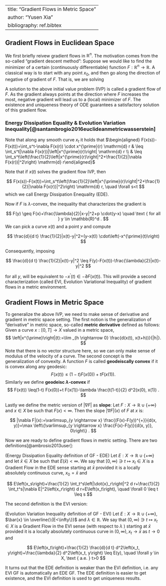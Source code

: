 
---
title: "Gradient Flows in Metric Space"
author: "Yusen Xia"
bibliography: ref.bibtex
---
## Gradient Flows in Euclidean Space

We first briefly reivew gradient flows in $\mathbb{R}^n$. The motivation comes from the so-called "gradient descent method": Suppose we would like to find the minimizer of a certain (continuously differentiable) function $F:\mathbb{R}^n\to \mathbb{R}$. A classical way is to start with any point $x_0$, and then go along the direction of negative of gradient of $F$. That is, we are solving 
\begin{array}{l}
x^{\prime}(t)=-\nabla F(x(t)) \quad \text { for } t>0, \\
x(0)=x_0.
\end{array}
A solution to the above initial value problem (IVP) is called a gradient flow of $F$. As the gradient always points at the direction where $F$ increases the most, negative gradient will lead us to a (local) minimizer of $F$. The existence and uniqueness theory of ODE guarantees a satisfactory solution of this gradient flow.


### Energy Dissipation Equality & Evolution Variation Inequality[@santambrogio2016euclideanmetricwasserstein]

Note that along any smooth curve $x_t$ it holds that
$\begin{aligned} F(x(s))-F(x(t))=\int_s^t-\nabla F(x(r)) \cdot x^{\prime}(r) \mathrm{d} r & \leq \int_s^t|\nabla F(x(r))|\left|x^{\prime}(r)\right| \mathrm{d} r \\ & \leq \int_s^t\left(\frac{1}{2}\left|x^{\prime}(r)\right|^2+\frac{1}{2}|\nabla F(x(r))|^2\right) \mathrm{d} r\end{aligned}$

Note that if $x(t)$ solves the gradient flow IVP, then

$$
F(x(s))-F(x(t))=\int_s^t\left(\frac{1}{2}\left|x^{\prime}(r)\right|^2+\frac{1}{2}|\nabla F(x(r))|^2\right) \mathrm{d} r, \quad  \forall s<t
$$
which we call Energy Dissipation Enequality (EDE).
\par Now if $F$ is $\lambda$-convex, the inequality that characterizes the gradient is

$$
F(y) \geq F(x)+\frac{\lambda}{2}|x-y|^2+p \cdot(y-x) \quad \text { for all } y \in \mathbb{R}^d .
$$
We can pick a curve $x(t)$ and a point $y$ and compute

$$
\frac{d}{d t} \frac{1}{2}|x(t)-y|^2=(y-x(t)) \cdot\left(-x^{\prime}(t)\right)
$$


Consequently, imposing

$$
\frac{d}{d t} \frac{1}{2}|x(t)-y|^2 \leq F(y)-F(x(t))-\frac{\lambda}{2}|x(t)-y|^2
$$

for all $y$, will be equivalent to $-x^{\prime}(t) \in-\partial F(x(t))$. This will provide a second characterization (called EVI, Evolution Variational Inequality) of gradient flows in a metric environment.



## Gradient Flows in Metric Space

To generalize the above IVP, we need to make sense of derivative and gradient in metric space setting.
\par The first notion is the generalization of "derivative" in metric space, so-called **metric derivative** defined as follows: Given a curve $x:[0, T] \rightarrow X$ valued in a metric space, $$
\left|x^{\prime}\right|(t):=\lim _{h \rightarrow 0} \frac{d(x(t), x(t+h))}{|h|}.
$$
Note that there is no vector structure here, so we can only make sense of modulus of the velocity of a curve.
\par The second concept is the generalization of convexity. A function $F$ is called **geodeiscally convex** if it is convex along any geodesic: $$F(x(t)) \leq(1-t) F(x(0))+t F(x(1)).$$ Similarly we define **geodeisc $\lambda$-convex** if 
$$
F(x(t)) \leq(1-t) F(x(0))+t F(x(1))-\lambda \frac{t(1-t)}{2} d^2(x(0), x(1)) .
$$
\par Lastly we define the metric version of $|\nabla F|$ as **slope**:
Let $F: X \rightarrow \mathbb{R} \cup\{+\infty\}$ and $x \in X$ be such that $F(x)<\infty$. Then the slope $|\nabla F|(x)$ of $F$ at $x$ is:

$$
|\nabla F|(x):=\varlimsup_{y \rightarrow x} \frac{(F(x)-F(y))^{+}}{d(x, y)}=\max \left\{\varlimsup_{y \rightarrow x} \frac{F(x)-F(y)}{d(x, y)}, 0\right\} .
$$


Now we are ready to define gradient flows in metric setting. There are two definitions[@ambrosio2013user]:
\par (Energy Dissipation Equality definition of GF - EDE) Let $E: X \rightarrow \mathbb{R} \cup\{+\infty\}$ and let $\bar{x} \in X$ be such that $E(\bar{x})<\infty$. We say that $[0, \infty) \ni t \mapsto x_t \in X$ is a Gradient Flow in the EDE sense starting at $\bar{x}$ provided it is a locally absolutely continuous curve, $x_0=\bar{x}$ and

$$
E\left(x_s\right)+\frac{1}{2} \int_t^s\left|\dot{x}_r\right|^2 d r+\frac{1}{2} \int_t^s|\nabla E|^2\left(x_r\right) d r=E\left(x_t\right), \quad \forall 0 \leq t \leq s
$$
 
The second definition is the EVI version:
\par (Evolution Variation Inequality definition of GF - EVI) Let $E: X \rightarrow \mathbb{R} \cup\{+\infty\}$, $\bar{x} \in \overline{\{E<\infty\}}$ and $\lambda \in \mathbb{R}$. We say that $(0, \infty) \ni t \mapsto x_t \in X$ is a Gradient Flow in the EVI sense (with respect to $\lambda$ ) starting at $\bar{x}$ provided it is a locally absolutely continuous curve in $(0, \infty), x_t \rightarrow \bar{x}$ as $t \rightarrow 0$ and

$$
E\left(x_t\right)+\frac{1}{2} \frac{d}{d t} d^2\left(x_t, y\right)+\frac{\lambda}{2} d^2\left(x_t, y\right) \leq E(y), \quad \forall y \in X, \text { a.e. } t>0
$$


It turns out that the EDE definition is weaker than the EVI definition, i.e. any EVI GF is automatically an EDE GF. The EDE definition is easier to get existence, and the EVI definition is used to get uniqueness results.